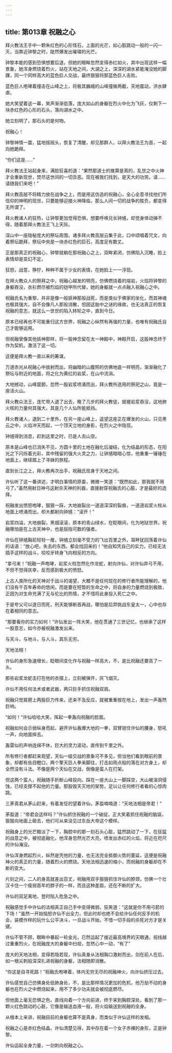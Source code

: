 ```yaml
---
---
---
```

title: 第013章 祝融之心
---





拜火教法王手中一颗朱红色的心形怪石，上面的光芒，如心脏跳动一般的一闪一灭，当靠近钟黎之时，陡然爆发出璀璨的光芒。

钟黎本能的感到恐惧想要后退，但她的眼眸忽然变得赤红如火，其中出现这样一幅景象，她浑身燃烧着烈火，站在天地之间，大湖之上，深深的湖水紧能淹没她的脚踝，同一个同样高大的蓝色巨人交战，最终狠狠将那蓝色巨人击败。

蓝色巨人咆哮着撞击在山峰之上，将极其巍峨的山峰撞做两截，天地震动，洪水肆虐。

她大笑望着这一幕，笑声渐渐低落，庞大如山的身躯在烈火中化为飞灰，仅剩下一块赤红色的心形的石头，落向湖水之中。

她立刻明了，那石头的是何物。

祝融心！

钟黎神情一震，猛地摇摇头，恢复了清醒，却见那群人，以拜火教法王为首，一起向她跪拜。

“你们这是……”

拜火教法王站起身来，满脸狂喜的道：“果然那道士的推算是真的，乱世之中火神才会重新现世，焚尽这世间的一切丑恶。现在被我们找到，是天大的功劳。请……请随我们来吧！”

拜火教高层不将精力放在战争之上，而是用这仿造的祝融心，全心全意寻找他们所信仰的神明的现世，只要能够迎接火神降临，那么人间一切的战争的胜负，都变得无所谓了。

拜火教诸人的狂热，让钟黎更加觉得恐惧，想要呼唤兄长钟馗，却觉身体动弹不得，随着那拜火教法王飞上天际。

深山中一座隐秘庞大的祭坛周围，诸多拜火教高层云集于此，口中颂唱着咒文，向着祭坛跪拜，祭坛中央是一块赤红色的巨石，高度足有数丈。

正是那真正的祝融心，钟黎就躺在那祝融心之上，双眸紧闭，仿佛陷入沉睡，脸上表情却是变幻不定。

狂怒，战意，狰狞，种种不属于少女的表情，在她脸上一一浮现。

在拜火教众人的祭拜之中，祝融心越发的明亮，仿佛燃烧着的熔岩，火焰将钟黎的身躯吞没，衣衫燃尽被烈焰的铠甲所代替，她的身躯就一点点融入祝融心之中。

祝融氏名为重黎，并非是像一般妖神那般战死，而是类似于佛家的坐化，而其神魂也极其强大，自不会像凡人那般消散，但因这胎中之谜的缘故，也无法真正的恢复祝融的意志，就这么一世世的陷入转轮之中，直到今日。

原本已经再也不可能重归这方世界，祝融之心纵然有再强的力量，也唯有祝融氏自己才能够运用。

但祝融曾像其他妖神那样，将一股神念留在太一神殿中，神殿开启，这股神念终于作为契机，激活了这一切。

这便是拜火教一直以来的筹谋。

万道赤光从祝融心中放射而出，将幽暗的山腹照的仿佛地底一样明亮，渐渐融化了祭坛与附近的地面，将之化为黄红的岩浆，在山中流淌。

大地撼动，山峰震颤，忽然一股岩浆喷涌而出，拜火教所选用的祭祀之山，竟是一座活火山。

拜火教众法王，连忙带人退了出去，晚了几步的拜火教徒，就被岩浆吞没，这地肺火核的力量何其强大，其是几个人仙所能抵挡。

拜火教诸人，退到二十里外，在另一座山峰上，遥望这座正在爆发的火山，只见黑云之中，火焰冲天而起，一个顶天立地的身影，在烈火之中隐现。

钟馗得到消息，赶到这里之时，已是人去山空。

原本是山峰也已消失不见，方圆十里的土地在融化后凝结，化为结晶的形态，在阳光之下闪烁着光彩，其中残留的强大火灵之力，让钟馗暗暗心惊，他重重一锤锤在地面上，继续踏上了寻妹的旅程。

直到长江之上，拜火教再次出手，祝融氏现身于天地之间。

许仙听了这一番讲述，才明白事情的原委，微微一笑道：“既然如此，那我就不用弓了。”虽然用射日神弓这射杀天神的利器，直接射穿祝融氏的心脏，才是最好的选择。

祝融发出愤怒咆哮，狠狠一踩，大地崩裂出一道道深深的裂痕，一道道岩浆火柱从地面上喷涌而出，却大都射向钟馗：“滚开！”

岩浆四溢，大地崩裂，黑烟滚滚，原本的青山绿水，在眨眼间，化为地狱世界。祝融哪怕是在上古天神中，也是屈指可数的强者。

许仙在钟馗胸前轻轻一推，钟馗立刻毫不受力的飞出百里之外，耳畔犹回荡着许仙的话语：“放心吧，失去的东西，都会找回来的！”他自知凭自己的实力，已经无法插手这样的战斗，咬咬牙转身飞向相反的方向。

“拿弓来！”祝融一声咆哮，岩浆火柱忽然化作龙蛇，射向许仙，对许仙弃弓不用，不但不觉得庆幸，反而感到极大的愤怒。

上古人类所化的天神对于战斗的渴望，大概不是任何现在的修行者所能理解的，他们没有千百年寿命的悠闲，而是要在短暂的生命之中，将自身的力量燃烧到极致，正因为对生命充满了无与伦比的热情，才不惜将此身投入死亡之中。

于是夸父可以逐日而死，刑天能够断首再战，哪怕是后羿挑战东皇太一，心中也存在着相同的意志。

“那要看你的实力如何！”许仙发出一阵大笑，他在贯通了三世记忆，也继承了这样一股意志，如今亦被祝融激发出来。

与天斗，与地斗，与人斗，其乐无穷。

天地法相！

许仙的身形急速增长，眨眼间变化作与祝融一样高大，不，是比祝融还要高了一头。

那些岩浆龙蛇击打在他的衣摆上，立刻被弹开，灰飞烟灭。

许仙不用任何法术或者武器，两只巨手抓住祝融双肩。

祝融只觉肩膀上两股巨力传来，还来不及反应，就被重重按在地上，发出一声轰然巨响。

“如何！”许仙哈哈大笑，挥起一拳轰向祝融的脸面。

祝融如何会示弱纵身而起，避开许仙轰爆大地的一拳，双臂钳住许仙的腰身，怒吼一声，向地面摔去。

轰雷似的声响连绵不休，巨大的灵力波动，直传到千里之外。

所有修行者都赶来观望，天仙一级交战的景象可不多见，但当他们看到眼前的景象，却都有些目瞪口，两个擎天巨人拳来脚往，打击如雨点般的落在对方身上，却全然没有斗法。不像是两个天仙在交战，倒像是蛮人在打架。

但这两个蛮人，祝融随手折断山峰投向，踩在一座大山上一脚踩空，大山被溶洞侵蚀，已经支撑不起他的力量。那股毁天灭地的架势，足以让任何修行者看的心惊肉跳。

三茅真君从茅山赶来，有着发怔的望着许仙，茅盈喃喃道：“天地法相是帝君！”

茅盈道：“帝君会这样吗？”许仙抓住祝融的一个破绽，正大笑着抓住祝融的脑袋，狠狠向地面上砸去，他们可从来没见过东岳大帝这个模样。

祝融身上的光芒黯淡了一下，胸腔中的那一刻石头心脏，猛然跳动了一下，在狂猛的战意之中，被彻底融化，他浑身忽然光芒大亮，喷发出赤红的火焰，将近在咫尺的许仙淹没。

许仙浑身燃起烈火，纵然是凭他的力量，也无法完全抵御火势的蔓延，这便是祝融神火的真正的力量，随着烈火的燃烧。天地法相迅速的缩小，而祝融的身躯却在不断的变大。

片刻之间，二人的身高就差出百丈，祝融用双手狠狠抓住许仙的脖颈，仿佛一个壮汉卡住一个瘦弱首年的脖子的一样，而且这种差距，还在不断的扩大。

许仙的双足离地，登时陷入危急之中。

祝融感觉手中许仙的法相真正自己手中变得微弱，狂笑道：“这就是你不用弓箭的下场！”虽然一开始恼怒许仙不出全力，但此时却也绝不会给许仙任何反手的机会，装模作样的玩什么公平决斗，一旦战斗开始，不惜一切手段的杀死对方才是关键。

许仙不管不顾，眼眸中暴起一轮金光，已然运起了接近最高境界的天眼通，视线越过重重烈火，在祝融庞大的身躯中扫视，忽然心中一动，“有了”

庞大的天地法相，变得若隐若现，许仙真身从法相胸口激射而出，剑在前人在后，如一根尖刺般深深扎进祝融的身躯，法相随即消散。

“你这是自寻死路！”祝融氏咆哮着，体内无穷无尽的祝融神火，向许仙挤压过去。

许仙感觉自己仿佛身处低肺身处，不，是比那样情况更加的危机，他万劫不动的身躯也在烈火之中燃烧起来，用不了多少功夫就会被彻底燃尽。

但他面上毫无恐惧之色，直线向着一个方向前进，终于来到胸腔深处，看到了那一颗火红色跳动的心脏，它像是输送血液一般，将火焰输送到祝融的全身。

从根本上来讲，祝融目前的身躯也算不是真身，而类似于许仙这样的发相。

祝融之心是赤红色结晶，许仙清楚见得，其中存在着一个女子赤裸的身形，正是钟黎。

许仙运起全身力量，一剑刺向祝融之心。
